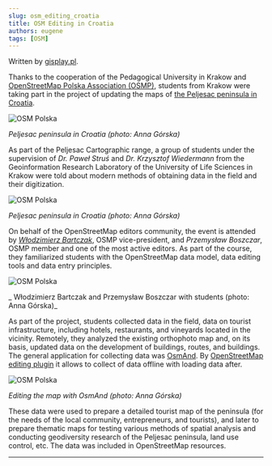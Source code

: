 ```yaml
---
slug: osm_editing_croatia
title: OSM Editing in Croatia
authors: eugene
tags: [OSM]
---
```


Written by [gisplay.pl](https://gisplay.pl/gis/10247-studenci-z-polski-pod-okiem-stowarzyszenia-osm-polska-mapuja-polwysep-w-chorwacji.html).

Thanks to the cooperation of the Pedagogical University in Krakow and [OpenStreetMap Polska Association (OSMP)](https://openstreetmap.org.pl/stowarzyszenie/), students from Krakow were taking part in the project of updating the maps of [the Peljesac peninsula in Croatia](https://www.openstreetmap.org/relation/3753553).

![OSM Polska](./osm_polska_3.png)

_Peljesac peninsula in Croatia (photo: Anna Górska)_

<!--truncate-->

As part of the Peljesac Cartographic range, a group of students under the supervision of _Dr. Paweł Struś_ and _Dr. Krzysztof Wiedermann_ from the Geoinformation Research Laboratory of the University of Life Sciences in Krakow were told about modern methods of obtaining data in the field and their digitization.

![OSM Polska](./osm_polska_1.png)

_Peljesac peninsula in Croatia (photo: Anna Górska)_

On behalf of the OpenStreetMap editors community, the event is attended by [_Włodzimierz Bartczak_](https://www.openstreetmap.org/user/Cristoffs), OSMP vice-president, and _Przemysław Boszczar_, OSMP member and one of the most active editors. As part of the course, they familiarized students with the OpenStreetMap data model, data editing tools and data entry principles.

![OSM Polska](./osm_polska_2.png)

_ Włodzimierz Bartczak and Przemysław Boszczar with students (photo: Anna Górska)_

As part of the project, students collected data in the field, data on tourist infrastructure, including hotels, restaurants, and vineyards located in the vicinity. Remotely, they analyzed the existing orthophoto map and, on its basis, updated data on the development of buildings, routes, and buildings. The general application for collecting data was [OsmAnd](https://osmand.net/). By [OpenStreetMap editing plugin](https://osmand.net/docs/user/plugins/osm-editing) it allows to collect of data offline with loading data after.

![OSM Polska](./osm_polska.png)

_Editing the map with OsmAnd (photo: Anna Górska)_

These data were used to prepare a detailed tourist map of the peninsula (for the needs of the local community, entrepreneurs, and tourists), and later to prepare thematic maps for testing various methods of spatial analysis and conducting geodiversity research of the Peljesac peninsula, land use control, etc. The data was included in OpenStreetMap resources.

______________________

<LinksSocial/>
<LinksTelegram/>